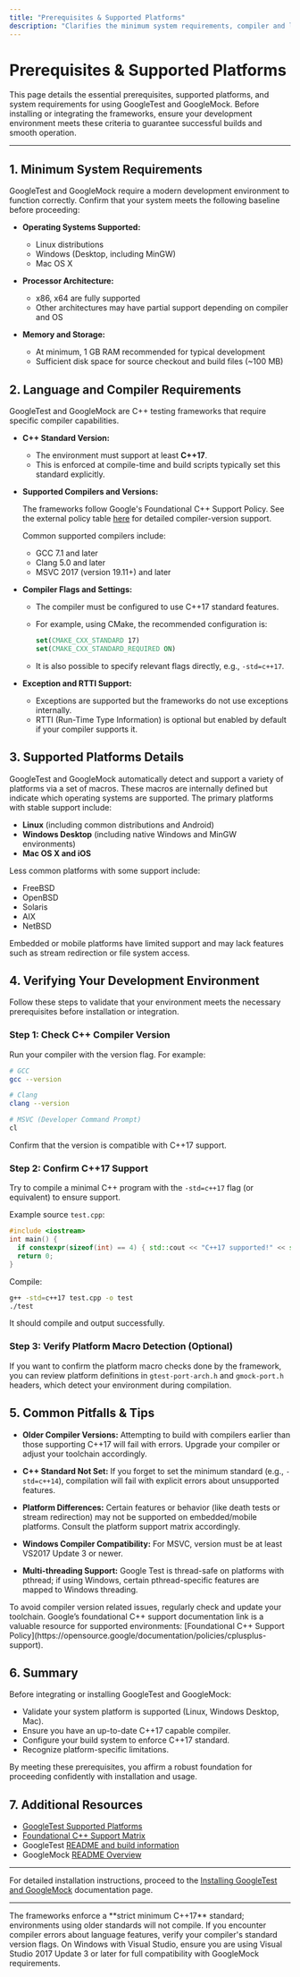 ```yaml
---
title: "Prerequisites & Supported Platforms"
description: "Clarifies the minimum system requirements, compiler and language versions (including mandatory C++17), and supported platforms. Helps users validate their development environment before committing to installation."
---
```


# Prerequisites & Supported Platforms

This page details the essential prerequisites, supported platforms, and system requirements for using GoogleTest and GoogleMock. Before installing or integrating the frameworks, ensure your development environment meets these criteria to guarantee successful builds and smooth operation.

---

## 1. Minimum System Requirements

GoogleTest and GoogleMock require a modern development environment to function correctly. Confirm that your system meets the following baseline before proceeding:

- **Operating Systems Supported:** 
  - Linux distributions
  - Windows (Desktop, including MinGW)
  - Mac OS X

- **Processor Architecture:** 
  - x86, x64 are fully supported
  - Other architectures may have partial support depending on compiler and OS

- **Memory and Storage:** 
  - At minimum, 1 GB RAM recommended for typical development
  - Sufficient disk space for source checkout and build files (~100 MB)


## 2. Language and Compiler Requirements

GoogleTest and GoogleMock are C++ testing frameworks that require specific compiler capabilities.

- **C++ Standard Version:**
  - The environment must support at least **C++17**.
  - This is enforced at compile-time and build scripts typically set this standard explicitly.

- **Supported Compilers and Versions:**

  The frameworks follow Google's Foundational C++ Support Policy. See the external policy table [here](https://github.com/google/oss-policies-info/blob/main/foundational-cxx-support-matrix.md) for detailed compiler-version support.

  Common supported compilers include:
  
  - GCC 7.1 and later
  - Clang 5.0 and later
  - MSVC 2017 (version 19.11+) and later

- **Compiler Flags and Settings:**
  - The compiler must be configured to use C++17 standard features.
  - For example, using CMake, the recommended configuration is:

    ```cmake
    set(CMAKE_CXX_STANDARD 17)
    set(CMAKE_CXX_STANDARD_REQUIRED ON)
    ```

  - It is also possible to specify relevant flags directly, e.g., `-std=c++17`.

- **Exception and RTTI Support:**
  - Exceptions are supported but the frameworks do not use exceptions internally.
  - RTTI (Run-Time Type Information) is optional but enabled by default if your compiler supports it.


## 3. Supported Platforms Details

GoogleTest and GoogleMock automatically detect and support a variety of platforms via a set of macros. These macros are internally defined but indicate which operating systems are supported. The primary platforms with stable support include:

- **Linux** (including common distributions and Android)
- **Windows Desktop** (including native Windows and MinGW environments)
- **Mac OS X and iOS**

Less common platforms with some support include:

- FreeBSD
- OpenBSD
- Solaris
- AIX
- NetBSD

Embedded or mobile platforms have limited support and may lack features such as stream redirection or file system access.


## 4. Verifying Your Development Environment

Follow these steps to validate that your environment meets the necessary prerequisites before installation or integration.

### Step 1: Check C++ Compiler Version

Run your compiler with the version flag. For example:

```bash
# GCC
gcc --version

# Clang
clang --version

# MSVC (Developer Command Prompt)
cl
```

Confirm that the version is compatible with C++17 support.

### Step 2: Confirm C++17 Support

Try to compile a minimal C++ program with the `-std=c++17` flag (or equivalent) to ensure support.

Example source `test.cpp`:

```cpp
#include <iostream>
int main() {
  if constexpr(sizeof(int) == 4) { std::cout << "C++17 supported!" << std::endl; }
  return 0;
}
```

Compile:

```bash
g++ -std=c++17 test.cpp -o test
./test
```

It should compile and output successfully.

### Step 3: Verify Platform Macro Detection (Optional)

If you want to confirm the platform macro checks done by the framework, you can review platform definitions in `gtest-port-arch.h` and `gmock-port.h` headers, which detect your environment during compilation.

## 5. Common Pitfalls & Tips

- **Older Compiler Versions:** Attempting to build with compilers earlier than those supporting C++17 will fail with errors. Upgrade your compiler or adjust your toolchain accordingly.

- **C++ Standard Not Set:** If you forget to set the minimum standard (e.g., `-std=c++14`), compilation will fail with explicit errors about unsupported features.

- **Platform Differences:** Certain features or behavior (like death tests or stream redirection) may not be supported on embedded/mobile platforms. Consult the platform support matrix accordingly.

- **Windows Compiler Compatibility:** For MSVC, version must be at least VS2017 Update 3 or newer.

- **Multi-threading Support:** Google Test is thread-safe on platforms with pthread; if using Windows, certain pthread-specific features are mapped to Windows threading.

<Tip>
To avoid compiler version related issues, regularly check and update your toolchain. Google’s foundational C++ support documentation link is a valuable resource for supported environments: [Foundational C++ Support Policy](https://opensource.google/documentation/policies/cplusplus-support).
</Tip>

## 6. Summary

Before integrating or installing GoogleTest and GoogleMock:

- Validate your system platform is supported (Linux, Windows Desktop, Mac).
- Ensure you have an up-to-date C++17 capable compiler.
- Configure your build system to enforce C++17 standard.
- Recognize platform-specific limitations.

By meeting these prerequisites, you affirm a robust foundation for proceeding confidently with installation and usage.

## 7. Additional Resources

- [GoogleTest Supported Platforms](https://github.com/google/googletest/blob/main/docs/platforms.md)
- [Foundational C++ Support Matrix](https://github.com/google/oss-policies-info/blob/main/foundational-cxx-support-matrix.md)
- GoogleTest [README and build information](https://github.com/google/googletest/blob/main/googletest/README.md)
- GoogleMock [README Overview](https://github.com/google/googletest/blob/main/googlemock/README.md)

---

For detailed installation instructions, proceed to the [Installing GoogleTest and GoogleMock](../setup_requirements_install/installing_framework) documentation page.


---

<Callout title="Note" type="info">
The frameworks enforce a **strict minimum C++17** standard; environments using older standards will not compile. If you encounter compiler errors about language features, verify your compiler's standard version flags.
</Callout>

<Callout title="Tip" type="tip">
On Windows with Visual Studio, ensure you are using Visual Studio 2017 Update 3 or later for full compatibility with GoogleMock requirements.
</Callout>
